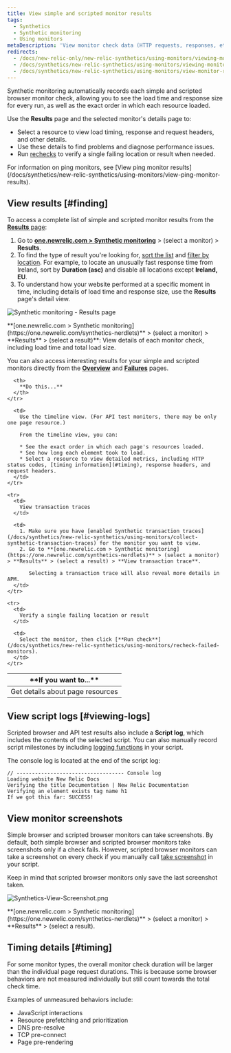 ```yaml
---
title: View simple and scripted monitor results
tags:
  - Synthetics
  - Synthetic monitoring
  - Using monitors
metaDescription: 'View monitor check data (HTTP requests, responses, etc.) with synthetics monitoring. For browser monitors, view waterfall details of resource load time.'
redirects:
  - /docs/new-relic-only/new-relic-synthetics/using-monitors/viewing-monitor-results
  - /docs/synthetics/new-relic-synthetics/using-monitors/viewing-monitor-results
  - /docs/synthetics/new-relic-synthetics/using-monitors/view-monitor-results
---
```




Synthetic monitoring automatically records each simple and scripted browser monitor check, allowing you to see the load time and response size for every run, as well as the exact order in which each resource loaded.

Use the **Results** page and the selected monitor's details page to:

* Select a resource to view load timing, response and request headers, and other details.
* Use these details to find problems and diagnose performance issues.
* Run [rechecks](/docs/synthetics/new-relic-synthetics/using-monitors/recheck-failed-monitors) to verify a single failing location or result when needed.

<Callout variant="tip">
  For information on ping monitors, see [View ping monitor results](/docs/synthetics/new-relic-synthetics/using-monitors/view-ping-monitor-results).
</Callout>

## View results [#finding]

To access a complete list of simple and scripted monitor results from the [**Results** page](/docs/synthetics/new-relic-synthetics/pages/synthetics-results-access-individual-monitor-runs):

1. Go to **[one.newrelic.com > Synthetic monitoring](https://one.newrelic.com/synthetics-nerdlets)** > (select a monitor) > **Results**.
2. To find the type of result you're looking for, [sort the list](/docs/synthetics/new-relic-synthetics/pages/synthetics-results-access-individual-monitor-runs#sort-list) and [filter by location](/docs/synthetics/new-relic-synthetics/pages/synthetics-results-access-individual-monitor-runs#filter-location). For example, to locate an unusually fast response time from Ireland, sort by **Duration (asc)** and disable all locations except **Ireland, EU**.
3. To understand how your website performed at a specific moment in time, including details of load time and response size, use the **Results** page's detail view.

<img
  title="Synthetic monitoring - Results page"
  alt="Synthetic monitoring - Results page"
  src={syntheticResultsPage}
/>

<figcaption>
  **[one.newrelic.com > Synthetic monitoring](https://one.newrelic.com/synthetics-nerdlets)** > (select a monitor) > **Results** > (select a result)**: View details of each monitor check, including load time and total load size.
</figcaption>

You can also access interesting results for your simple and scripted monitors directly from the [**Overview**](/docs/synthetics/new-relic-synthetics/pages/synthetics-overview-page-view-monitors-performance) and [**Failures**](/docs/synthetics/new-relic-synthetics/pages/synthetics-failures-troubleshoot-downtime) pages.

<table id="using">
  <thead>
    <tr>
      <th width={250}>
        **If you want to...**
      </th>

      <th>
        **Do this...**
      </th>
    </tr>
  </thead>

  <tbody>
    <tr>
      <td>
        Get details about page resources
      </td>

      <td>
        Use the timeline view. (For API test monitors, there may be only one page resource.)

        From the timeline view, you can:

        * See the exact order in which each page's resources loaded.
        * See how long each element took to load.
        * Select a resource to view detailed metrics, including HTTP status codes, [timing information](#timing), response headers, and request headers.
      </td>
    </tr>

    <tr>
      <td>
        View transaction traces
      </td>

      <td>
        1. Make sure you have [enabled Synthetic transaction traces](/docs/synthetics/new-relic-synthetics/using-monitors/collect-synthetic-transaction-traces) for the monitor you want to view.
        2. Go to **[one.newrelic.com > Synthetic monitoring](https://one.newrelic.com/synthetics-nerdlets)** > (select a monitor) > **Results** > (select a result) > **View transaction trace**.

           Selecting a transaction trace will also reveal more details in APM.
      </td>
    </tr>

    <tr>
      <td>
        Verify a single failing location or result
      </td>

      <td>
        Select the monitor, then click [**Run check**](/docs/synthetics/new-relic-synthetics/using-monitors/recheck-failed-monitors).
      </td>
    </tr>
  </tbody>
</table>

## View script logs [#viewing-logs]

Scripted browser and API test results also include a **Script log**, which includes the contents of the selected script. You can also manually record script milestones by including [logging functions](/docs/synthetics/new-relic-synthetics/scripting-monitors/writing-scripted-browsers#logging) in your script.

The console log is located at the end of the script log:

```
// ----------------------------------- Console log
Loading website New Relic Docs
Verifying the title Documentation | New Relic Documentation
Verifying an element exists tag name h1
If we got this far: SUCCESS!
```

## View monitor screenshots

Simple browser and scripted browser monitors can take screenshots. By default, both simple browser and scripted browser monitors take screenshots only if a check fails. However, scripted browser monitors can take a screenshot on every check if you manually call [take screenshot](/docs/synthetics/synthetic-monitoring/scripting-monitors/synthetic-scripted-browser-reference-monitor-versions-chrome-100#webDriver-takeScreenshot) in your script.

<Callout variant="tip">
  Keep in mind that scripted browser monitors only save the last screenshot taken.
</Callout>

<img
  title="Synthetics-View-Screenshot.png"
  alt="Synthetics-View-Screenshot.png"
  src={syntheticResultsFailPage}
/>

<figcaption>
  **[one.newrelic.com > Synthetic monitoring](https://one.newrelic.com/synthetics-nerdlets)** > (select a monitor) > **Results** > (select a result).
</figcaption>

## Timing details [#timing]

For some monitor types, the overall monitor check duration will be larger than the individual page request durations. This is because some browser behaviors are not measured individually but still count towards the total check time.

Examples of unmeasured behaviors include:

* JavaScript interactions
* Resource prefetching and prioritization
* DNS pre-resolve
* TCP pre-connect
* Page pre-rendering
